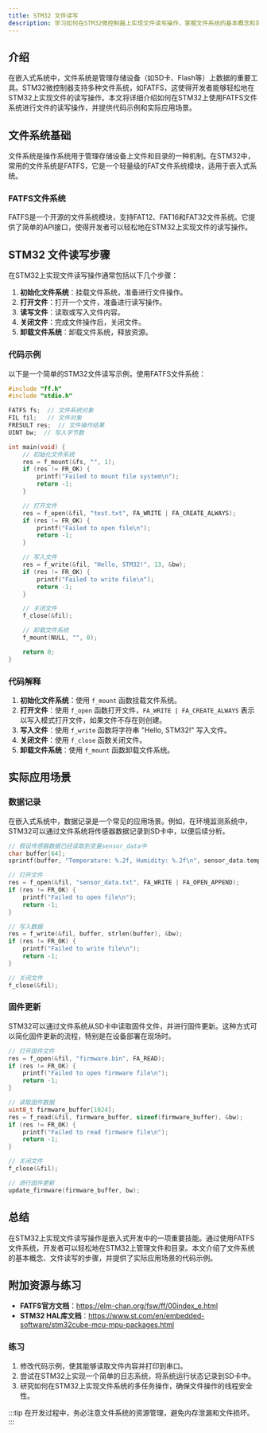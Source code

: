 ```yaml
---
title: STM32 文件读写
description: 学习如何在STM32微控制器上实现文件读写操作，掌握文件系统的基本概念和实际应用。
---
```


## 介绍

在嵌入式系统中，文件系统是管理存储设备（如SD卡、Flash等）上数据的重要工具。STM32微控制器支持多种文件系统，如FATFS，这使得开发者能够轻松地在STM32上实现文件的读写操作。本文将详细介绍如何在STM32上使用FATFS文件系统进行文件的读写操作，并提供代码示例和实际应用场景。

## 文件系统基础

文件系统是操作系统用于管理存储设备上文件和目录的一种机制。在STM32中，常用的文件系统是FATFS，它是一个轻量级的FAT文件系统模块，适用于嵌入式系统。

### FATFS文件系统

FATFS是一个开源的文件系统模块，支持FAT12、FAT16和FAT32文件系统。它提供了简单的API接口，使得开发者可以轻松地在STM32上实现文件的读写操作。

## STM32 文件读写步骤

在STM32上实现文件读写操作通常包括以下几个步骤：

1. **初始化文件系统**：挂载文件系统，准备进行文件操作。
2. **打开文件**：打开一个文件，准备进行读写操作。
3. **读写文件**：读取或写入文件内容。
4. **关闭文件**：完成文件操作后，关闭文件。
5. **卸载文件系统**：卸载文件系统，释放资源。

### 代码示例

以下是一个简单的STM32文件读写示例，使用FATFS文件系统：

```c
#include "ff.h"
#include "stdio.h"

FATFS fs;  // 文件系统对象
FIL fil;   // 文件对象
FRESULT res;  // 文件操作结果
UINT bw;  // 写入字节数

int main(void) {
    // 初始化文件系统
    res = f_mount(&fs, "", 1);
    if (res != FR_OK) {
        printf("Failed to mount file system\n");
        return -1;
    }

    // 打开文件
    res = f_open(&fil, "test.txt", FA_WRITE | FA_CREATE_ALWAYS);
    if (res != FR_OK) {
        printf("Failed to open file\n");
        return -1;
    }

    // 写入文件
    res = f_write(&fil, "Hello, STM32!", 13, &bw);
    if (res != FR_OK) {
        printf("Failed to write file\n");
        return -1;
    }

    // 关闭文件
    f_close(&fil);

    // 卸载文件系统
    f_mount(NULL, "", 0);

    return 0;
}
```

### 代码解释

1. **初始化文件系统**：使用 `f_mount` 函数挂载文件系统。
2. **打开文件**：使用 `f_open` 函数打开文件，`FA_WRITE | FA_CREATE_ALWAYS` 表示以写入模式打开文件，如果文件不存在则创建。
3. **写入文件**：使用 `f_write` 函数将字符串 "Hello, STM32!" 写入文件。
4. **关闭文件**：使用 `f_close` 函数关闭文件。
5. **卸载文件系统**：使用 `f_mount` 函数卸载文件系统。

## 实际应用场景

### 数据记录

在嵌入式系统中，数据记录是一个常见的应用场景。例如，在环境监测系统中，STM32可以通过文件系统将传感器数据记录到SD卡中，以便后续分析。

```c
// 假设传感器数据已经读取到变量sensor_data中
char buffer[64];
sprintf(buffer, "Temperature: %.2f, Humidity: %.2f\n", sensor_data.temperature, sensor_data.humidity);

// 打开文件
res = f_open(&fil, "sensor_data.txt", FA_WRITE | FA_OPEN_APPEND);
if (res != FR_OK) {
    printf("Failed to open file\n");
    return -1;
}

// 写入数据
res = f_write(&fil, buffer, strlen(buffer), &bw);
if (res != FR_OK) {
    printf("Failed to write file\n");
    return -1;
}

// 关闭文件
f_close(&fil);
```

### 固件更新

STM32可以通过文件系统从SD卡中读取固件文件，并进行固件更新。这种方式可以简化固件更新的流程，特别是在设备部署在现场时。

```c
// 打开固件文件
res = f_open(&fil, "firmware.bin", FA_READ);
if (res != FR_OK) {
    printf("Failed to open firmware file\n");
    return -1;
}

// 读取固件数据
uint8_t firmware_buffer[1024];
res = f_read(&fil, firmware_buffer, sizeof(firmware_buffer), &bw);
if (res != FR_OK) {
    printf("Failed to read firmware file\n");
    return -1;
}

// 关闭文件
f_close(&fil);

// 进行固件更新
update_firmware(firmware_buffer, bw);
```

## 总结

在STM32上实现文件读写操作是嵌入式开发中的一项重要技能。通过使用FATFS文件系统，开发者可以轻松地在STM32上管理文件和目录。本文介绍了文件系统的基本概念、文件读写的步骤，并提供了实际应用场景的代码示例。

## 附加资源与练习

- **FATFS官方文档**：https://elm-chan.org/fsw/ff/00index_e.html
- **STM32 HAL库文档**：https://www.st.com/en/embedded-software/stm32cube-mcu-mpu-packages.html

### 练习

1. 修改代码示例，使其能够读取文件内容并打印到串口。
2. 尝试在STM32上实现一个简单的日志系统，将系统运行状态记录到SD卡中。
3. 研究如何在STM32上实现文件系统的多任务操作，确保文件操作的线程安全性。

:::tip
在开发过程中，务必注意文件系统的资源管理，避免内存泄漏和文件损坏。
:::
